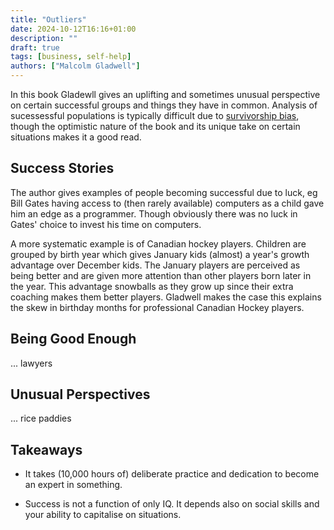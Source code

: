 ```yaml
---
title: "Outliers"
date: 2024-10-12T16:16+01:00
description: ""
draft: true
tags: [business, self-help]
authors: ["Malcolm Gladwell"]
---
```



<BookReview frontMatter={frontMatter} />


In this book Gladewll gives an uplifting and sometimes unusual perspective on certain successful groups and things they have in common. Analysis of sucessessful populations is typically difficult due to [survivorship bias](https://en.wikipedia.org/wiki/Survivorship_bias#:~:text=Survivorship%20bias%20or%20survival%20bias,conclusions%20because%20of%20incomplete%20data.), though the optimistic nature of the book and its unique take on certain situations makes it a good read.

## Success Stories

The author gives examples of people becoming successful due to luck, eg Bill Gates having access to (then rarely available) computers as a child gave him an edge as a programmer. Though obviously there was no luck in Gates' choice to invest his time on computers.

A more systematic example is of Canadian hockey players. Children are grouped by birth year which gives January kids (almost) a year's growth advantage over December kids. The January players are perceived as being better and are given more attention than other players born later in the year. This advantage snowballs as they grow up since their extra coaching makes them better players. Gladwell makes the case this explains the skew in birthday months for professional Canadian Hockey players.

## Being Good Enough

... lawyers


## Unusual Perspectives

... rice paddies


## Takeaways

- It takes (10,000 hours of) deliberate practice and dedication to become an expert in something.

- Success is not a function of only IQ. It depends also on social skills and your ability to capitalise on situations.

